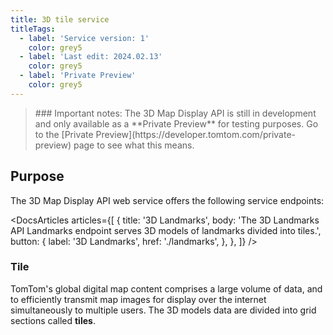 ```yaml
---
title: 3D tile service
titleTags:
  - label: 'Service version: 1'
    color: grey5
  - label: 'Last edit: 2024.02.13'
    color: grey5
  - label: 'Private Preview'
    color: grey5
---
```


<Blockquote type="announcement" hasIcon>
### Important notes:
The 3D Map Display API is still in development and only 
available as a **Private Preview** for testing purposes. Go to the
[Private Preview](https://developer.tomtom.com/private-preview) page to see what
this means.
</Blockquote>

## Purpose  

The 3D Map Display API web service offers the following service endpoints:

<DocsArticles
  articles={[
    {
      title: '3D Landmarks',
      body: 'The 3D Landmarks API Landmarks endpoint serves 3D models of landmarks divided into tiles.',
      button: {
        label: '3D Landmarks',
        href: './landmarks',
      },
    },
  ]}
/>

### Tile

TomTom's global digital map content comprises a large volume of data, and to efficiently transmit map images for display over the internet simultaneously to multiple users. The 3D models data are divided into grid sections called **tiles**.